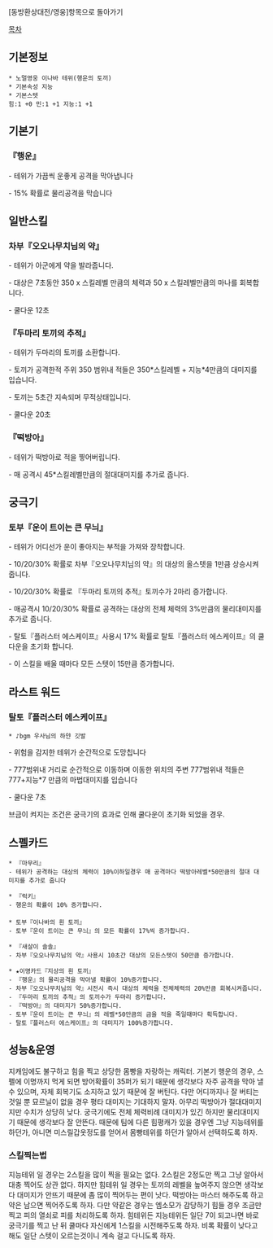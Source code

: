 [동방환상대전/영웅]항목으로 돌아가기

[[목차]]
== 기본정보 ==
 * 노멀영웅 이나바 테위(행운의 토끼)
 * 기본속성 지능
 * 기본스텟
 힘:1 +0 민:1 +1 지능:1 +1

== 기본기 == 

=== 『행운』 ===

- 테위가 가끔씩 운좋게 공격을 막아냅니다

- 15% 확률로 물리공격을 막습니다

== 일반스킬 == 
=== 차부『오오나무치님의 약』 ===

- 테위가 아군에게 약을 발라줍니다.

- 대상은 7초동안 350 x 스킬레벨 만큼의 체력과 50 x 스킬레벨만큼의 마나를 회복합니다.

- 쿨다운 12초

=== 『두마리 토끼의 추적』 === 

- 테위가 두마리의 토끼를 소환합니다.

- 토끼가 공격한적 주위 350 범위내 적들은 350*스킬레벨 + 지능*4만큼의 대미지를 입습니다.

- 토끼는 5초간 지속되며 무적상태입니다.

- 쿨다운 20초

=== 『떡방아』 ===

- 테위가 떡방아로 적을 찧어버립니다.

- 매 공격시 45*스킬레벨만큼의 절대대미지를 추가로 줍니다.

== 궁극기 ==
=== 토부『운이 트이는 큰 무늬』 ===

- 테위가 어디선가 운이 좋아지는 부적을 가져와 장착합니다.

- 10/20/30% 확률로 차부『오오나무치님의 약』의 대상의 올스텟을 1만큼 상승시켜 줍니다.

- 10/20/30% 확률로 『두마리 토끼의 추적』토끼수가 2마리 증가합니다.

- 매공격시 10/20/30% 확률로 공격하는 대상의 전체 체력의 3%만큼의 물리대미지를 추가로 줍니다.

- 탈토『플러스터 에스케이프』사용시 17% 확률로 탈토『플러스터 에스케이프』의 쿨다운을 초기화 합니다.

- 이 스킬을 배울 때마다 모든 스텟이 15만큼 증가합니다.

== 라스트 워드 ==
=== 탈토『플러스터 에스케이프』 ===
 * ♪bgm 우사님의 하얀 깃발

- 위험을 감지한 테위가 순간적으로 도망칩니다

- 777범위내 거리로 순간적으로 이동하며 이동한 위치의 주변 777범위내 적들은 777+지능*7 만큼의 마법대미지를 입습니다

- 쿨다운 7초

브금이 켜지는 조건은 궁극기의 효과로 인해 쿨다운이 초기화 되었을 경우.

== 스펠카드 ==

 * 『마무리』
 - 테위가 공격하는 대상의 체력이 10%이하일경우 매 공격마다 떡방아레벨*50만큼의 절대 대미지를 추가로 줍니다

 * 『럭키』
 - 행운의 확률이 10% 증가합니다.
 
 * 토부『이나바의 흰 토끼』
 - 토부『운이 트이는 큰 무늬』의 모든 확률이 17%씩 증가합니다.

 * 『새살이 솔솔』
 - 차부『오오나무치님의 약』사용시 10초간 대상의 모든스텟이 50만큼 증가합니다.

 * ★이명카드『지상의 흰 토끼』
 - 『행운』의 물리공격을 막아낼 확률이 10%증가합니다.
 - 차부『오오나무치님의 약』시전시 즉시 대상의 체력을 전체체력의 20%만큼 회복시켜줍니다.
 - 『두마리 토끼의 추적』의 토끼수가 두마리 증가합니다.
 - 『떡방아』의 대미지가 50%증가합니다.
 - 토부『운이 트이는 큰 무늬』의 레벨*50만큼의 금을 적을 죽일때마다 획득합니다.
 - 탈토『플러스터 에스케이프』의 대미지가 100%증가합니다.

== 성능&운영 ==
지캐임에도 불구하고 힘을 찍고 상당한 몸빵을 자랑하는 캐릭터.
기본기 행운의 경우, 스펠에 이명까지 먹게 되면 방어확률이 35퍼가 되기 때문에 생각보다 자주 공격을 막아 낼 수 있으며, 자체 회복기도 소지하고 있기 때문에 잘 버틴다.
다만 어디까지나 잘 버티는 것일 뿐 묘르닐이 없을 경우 평타 대미지는 기대하지 말자. 아무리 떡방아가 절대대미지지만 수치가 상당히 낮다. 궁극기에도 전체 체력비례 대미지가 있긴 하지만 물리대미지기 때문에 생각보다 잘 안뜬다. 때문에 팀에 다른 힘평캐가 있을 경우엔 그냥 지능테위를 하던가, 아니면 미스릴갑옷정도를 얻어서 몸빵테위를 하던가 알아서 선택하도록 하자.

=== 스킬찍는법 ===
지능테위 일 경우는 2스킬을 많이 찍을 필요는 없다. 2스킬은 2정도만 찍고 그냥 알아서 대충 찍어도 상관 없다.
하지만 힘테위 일 경우는 토끼의 레벨을 높여주지 않으면 생각보다 대미지가 안뜨기 때문에 좀 많이 찍어두는 편이 낫다. 떡방아는 마스터 해주도록 하고 약은 남으면 찍어주도록 하자. 다만 약같은 경우는 엠소모가 감당하기 힘들 경우 조금만 찍고 피의 열쇠로 피를 처리하도록 하자.
힘테위든 지능테위든 일단 7이 되고나면 바로 궁극기를 찍고 난 뒤 쿨마다 자신에게 1스킬을 시전해주도록 하자. 비록 확률이 낮다고 해도 일단 스텟이 오르는것이니 계속 걸고 다니도록 하자.
